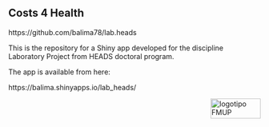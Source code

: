 ## Costs 4 Health

https://github.com/balima78/lab.heads

This is the repository for a Shiny app developed for the discipline Laboratory Project from HEADS doctoral program.

The app is available from here:

https://balima.shinyapps.io/lab_heads/


<img src="images/logoFMUP.png" alt="logotipo FMUP" style="width:100px;height:40px;" align="right">